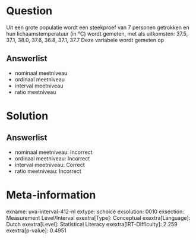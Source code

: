 Question
========

Uit een grote populatie wordt een steekproef van 7 personen getrokken en
hun lichaamstemperatuur (in °C) wordt gemeten, met als uitkomsten: 37.5,
37.1, 38.0, 37.6, 36.8, 37.1, 37.7 Deze variabele wordt gemeten op

Answerlist
----------

* nominaal meetniveau
* ordinaal meetniveau
* interval meetniveau
* ratio meetniveau

Solution
========

Answerlist
----------

* nominaal meetniveau: Incorrect
* ordinaal meetniveau: Incorrect
* interval meetniveau: Correct
* ratio meetniveau: Incorrect

Meta-information
================
exname: uva-interval-412-nl
extype: schoice
exsolution: 0010
exsection: Measurement Level/Interval
exextra[Type]: Conceptual
exextra[Language]: Dutch
exextra[Level]: Statistical Literacy
exextra[IRT-Difficulty]: 2.259
exextra[p-value]: 0.4951
